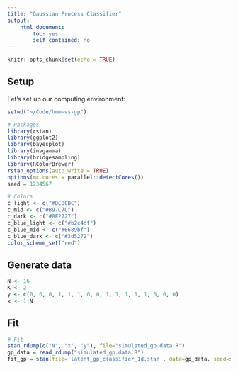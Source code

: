 ```yaml
---
title: "Gaussian Process Classifier"
output:
    html_document:
        toc: yes
        self_contained: no
---
```


```r
knitr::opts_chunk$set(echo = TRUE)
```

## Setup 

Let's set up our computing environment:

```r
setwd("~/Code/hmm-vs-gp")

# Packages
library(rstan)
library(ggplot2)
library(bayesplot)
library(invgamma)
library(bridgesampling)
library(RColorBrewer)
rstan_options(auto_write = TRUE)
options(mc.cores = parallel::detectCores())
seed = 1234567

# Colors
c_light <- c("#DCBCBC")
c_mid <- c("#B97C7C")
c_dark <- c("#8F2727")
c_blue_light <- c("#b2c4df")
c_blue_mid <- c("#6689bf")
c_blue_dark <- c("#3d5272")
color_scheme_set("red")
```

## Generate data

```r
N <- 16
K <- 2
y <- c(0, 0, 0, 1, 1, 1, 0, 0, 1, 1, 1, 1, 1, 0, 0, 0)
x <- 1:N
```

## Fit

```r
# Fit
stan_rdump(c("N", "x", "y"), file="simulated_gp.data.R")
gp_data = read_rdump("simulated_gp.data.R")
fit_gp = stan(file='latent_gp_classifier_1d.stan', data=gp_data, seed=seed)
```